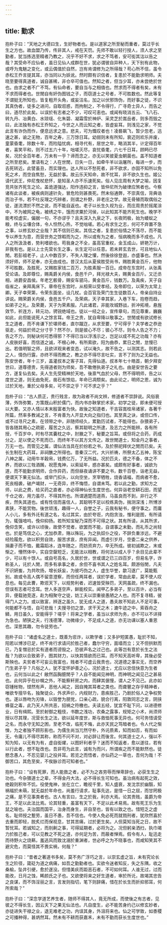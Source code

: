 ```yaml
---
---
---
```

title: 勤求
---




抱朴子曰：“天地之大德曰生，生好物者也。是以道家之所至秘而重者，莫过乎长生之方也。故血盟乃传，传非其人，戒在天罚。先师不敢以轻行授人，须人求之至勤者，犹当拣选至精者乃教之，况乎不好不求，求之不笃者，安可衒其沽以告之哉？其受命不应仙者，虽日见仙人成群在世，犹必谓彼自异种人，天下别有此物，或呼为鬼魅之变化，或云偶值於自然，岂有肯谓修为之所得哉？苟心所不信，虽令赤松王乔言提其耳，亦当同以为妖讹。然时颇有识信者，复患於不能勤求明师。夫晓至要得真道者，诚自甚稀，非仓卒可值也。然知之者，但当少耳，亦未尝绝於世也。由求之者不广不笃，有仙命者，要自当与之相值也。然求而不得者有矣，未有不求而得者也。世閒自有奸伪图钱之子，而窃道士之号者，不可胜数也。然此等复不谓挺无所知也，皆复粗开头角，或妄沽名，加之以伏邪饰伪，而好事之徒，不识其真伪者，徒多之进问，自取诳惑，而拘制之，不令得行，广寻奇士异人，而告之曰，道尽於此矣。以误於有志者之不少，可叹可恚也。或闻有晓消五云、飞八石、转九丹、冶黄白、水琼瑶、化朱碧、凝霜雪於神炉、采灵芝於嵩岳者，则多而毁之曰，此法独有赤松王乔知之，今世之人而云知之者，皆虚妄耳。则浅见之家，不觉此言有诈伪而作，便息远求之意。悲夫，可为慨叹者也！凌晷飙飞，暂少忽老，迅速之甚，谕之无物，百年之寿，三万馀日耳。幼弱则未有所知，衰迈则欢乐并废，童蒙昏耄，除数十年，而险隘忧病，相寻代有，居世之年，略消其半，计定得百年者，喜笑平和，则不过五六十年，咄嗟灭尽，哀忧昏耄，六七千日耳，顾眄已尽矣，况於全百年者，万未有一乎？谛而念之，亦无以笑彼夏虫朝菌也。盖不知道者之所至悲矣。里语有之：人在世閒，日失一日，如牵牛羊以诣屠所，每进一步，而去死转近。此譬虽丑，而实理也。达人所以不愁死者，非不欲求，亦固不知所以免死之术，而空自焦愁，无益於事。故云乐天知命，故不忧耳，非不欲久生也。姬公请代武王，仲尼曳杖悲怀，是知圣人亦不乐速死矣。俗人见庄周有大梦之喻，因复竞共张齐死生之论。盖诡道强达，阳作违抑之言，皆仲尼所为破律应煞者也。今察诸有此谈者，被疾病则遽针灸，冒危险则甚畏死。然末俗通弊，不崇真信，背典诰而治子书，若不吐反理之巧辨者，则谓之朴野，非老庄之学。故无骨殖而取偶俗之徒，遂流漂於不然之说，而不能自返也。老子以长生久视为业，而庄周贵於摇尾涂中，不为被网之龟，被绣之牛，饿而求粟於河侯，以此知其不能齐死生也。晚学不能考校虚实，偏据一句，不亦谬乎？且夫深入九泉之下，长夜罔极，始为蝼蚁之粮，终与尘壤合体，令人怛然心热，不觉咄嗟。若心有求生之志，何可不弃置不急之事，以修玄妙之业哉？其不信则已矣。其信之者，复患於俗情之不荡尽，而不能专以养生为意，而营世务之馀暇而为之，所以或有为之者，恒病晚而多不成也。凡人之所汲汲者，势利嗜欲也。苟我身之不全，虽高官重权，金玉成山，妍艳万计，非我有也。是以上士先营长生之事，长生定可以任意。若未昇玄去世，可且地仙人閒。若彭祖老子，止人中数百岁，不失人理之懽，然後徐徐登遐，亦盛事也。然决须好师，师不足奉，亦无由成也。昔汉太后从夏侯胜受尚书，赐胜黄金百斤，他物不可胜数。及胜死，又赐胜家钱二百万，为胜素服一百日。成帝在东宫时，从张禹受论语。及即尊位，赐禹爵关内侯，食邑千户，拜光禄大夫，赐黄金百斤。又迁丞相，进爵安昌侯。年老乞骸骨，赐安车驷马，黄金百斤，钱数万。及禹疾，天子自临省之，亲拜禹床下。章帝在东宫时，从桓荣以受孝经。及帝即位，以荣为太常上卿。天子幸荣第，令荣东面坐，设几杖。会百官及荣门生生徒数百人，帝亲自持业讲说。赐荣爵关内侯，食邑五千户。及荣病，天子幸其家，入巷下车，抱卷而趋，如弟子之礼。及荣薨，天子为荣素服。凡此诸君，非能攻城野战，折冲拓境，悬旌效节，祈连方，转元功，骋锐绝域也。徒以一经之业，宣传章句，而见尊重，巍巍如此，此但能说死人之馀言耳。帝王之贵，犹自卑降以敬事之。世閒或有欲试修长生之道者，而不肯谦下於堪师者，直尔蹴迮，从求至要，宁可得乎？夫学者之恭逊驱走，何益於师之分寸乎？然不尔，则是彼心不尽；彼心不尽，则令人告之不力；告之不力，则秘诀何可悉得邪？不得已当以浮浅示之，岂足以成不死之功哉？亦有人皮肤好喜，而信道之诚，不根心神，有所索欲，阳为曲恭，累日之閒，怠慢已出。若值明智之师，且欲详观来者变态，试以淹久，故不告之，以测其志。则若此之人，情伪行露，亦终不得而教之，教之亦不得尽言吐实，言不了则为之无益也。陈安世者，年十三岁，盖灌叔本之客子耳，先得仙道。叔本年七十皓首，朝夕拜安世曰，道尊德贵，先得道者则为师矣，吾不敢倦执弟子之礼也。由是安世告之要方，遂复仙去矣。夫人生先受精神於天地，後禀气血於父母，然不得明师，告之以度世之道，则无由免死，凿石有馀焰，年命已凋颓矣。由此论之，明师之恩，诚为过於天地，重於父母多矣，可不崇之乎？可不求之乎？”

抱朴子曰：“古人质正，贵行贱言，故为政者不尚文辨，修道者不崇辞说。风俗衰薄，外饰弥繁，方策既山积於儒门，而内书亦鞅掌於术家。初学之徒，即未便可授以大要。又亦人情以本末殷富者为快。故後之知道者，干吉容嵩桂帛诸家，各著千所篇，然率多教诫之言，不肯善为人开显大向之指归也。其至真之诀，或但口传，或不过寻尺之素，在领带之中，非随师经久，累勤历试者，不能得也。杂猥弟子，皆各随其用心之疏密，履苦之久远，察其聪明之所逮，及志力之所能辨，各有所授，千百岁中，时有尽其囊枕之中，肘腋之下，秘要之旨耳。或但将之合药，药成分之，足以使之不死而已，而终年不以其方文传之。故世閒道士，知金丹之事者，万无一也。而管见之属，谓仙法当具在於纷若之书，及於祭祀拜伏之閒而已矣。夫长生制在大药耳，非祠醮之所得也。昔秦汉二代，大兴祈祷，所祭太乙五神，陈宝八神之属，动用牛羊穀帛，钱费亿万，了无所益。况於匹夫，德之不备，体之不养，而欲以三牲酒餚，祝愿鬼神，以索延年，惑亦甚矣。或颇有好事者，诚欲为道，而不能勤求明师，合作异药，而但昼夜诵讲不要之书，数千百卷，诣老无益，便谓天下果无仙法。或举门扣头，以向空坐，烹宰牺牲，烧香请福，而病者不愈，死丧相袭，破产竭财，一无奇异，终不悔悟，自谓未笃。若以此之勤，求知方之师，以此之费，给买药之直者，亦必得神仙长生度世也。何异诣老空耕石田，而望千仓之收，用力虽尽，不得其所也。所谓適楚而道燕，马虽良而不到，非行之不疾，然失其道也。或有性信而喜信人，其聪明不足以校练真伪，揣测深浅；所博涉素狭，不能赏物。後世顽浅，趣得一人，自誉之子，云我有秘书，便守事之。而庸人小儿，多有外讬有道之名，名过其实，由於夸诳，内抱贪浊，惟利是图，有所请为，辄强喑呜，俛仰抑扬。若所知宝秘乃深而不可得之状。其有所请，从其所求，俛仰含笑，或许以顷後，故使不觉者，欲罢而不能，自谓事之未勤，而礼币之尚轻也。於是笃信之心，尤加恭肃，赂以殊玩，为之执奴仆之役，不辞负重涉远，不避经险履危，欲以积劳自效，服苦求哀，庶有异闻。而虚引岁月，空委二亲之供养，捐妻子而不恤，戴霜蹈冰，连年随之，而妨资弃力，卒无所成。彼初诚欺之，末或惭之，懵然体中，实自空罄短乏，无能法以相教，将何法以成人乎？余目见此辈不少，可以有十馀人。或自号高名，久居於世，世或谓之已三四百岁，但易名字，诈称圣人，讬於人閒，而多有承事之者，余但不喜书其人之姓名耳。颇游俗閒，凡夫不识妍蚩，为共吹扬，增长妖妄，为彼巧伪之人，虚生华誉，歙习遂广，莫能甄别。故或令高人偶不留意澄察，而但任两耳者，误於学者，常由此辈，莫不使人叹息也。每见此曹，欺诳天下，以规势利者，迟速皆受殃罚，天网虽疏，终不漏也。但误有志者可念耳。世人多逐空声，鲜能校实。闻甲乙多弟子，至以百许，必当有异，便载驰竞逐，赴为相聚守之徒，妨工夫以崇重彼愚陋之人也。而不复寻精，彼得门人之力。或以致富，辨逐之虽久，犹无成人之道，愚夫故不知此人不足可事，何能都不与悟，自可悲哉！夫搜寻仞之垄，求干天之木；漉牛迹之中，索吞舟之鳞，用日虽久，安能得乎？嗟乎！将来之学者，虽当以求师为务，亦不可以不详择为急也。陋狭之夫，行浅德薄，功微缘少，不足成人之道，亦无功课以塞人重恩也。深思其趣，勿令徒劳也。”

抱朴子曰：“诸虚名之道士，既善为诳诈，以欺学者；又多护短匿愚，耻於不知，阳若以博涉已足，终不肯行求请问於胜己者，蠢尔守穷，面墙而立；又不但拱默而已，乃复憎忌於实有道者而谤毁之，恐彼声名之过己也。此等岂有意於长生之法哉？为欲以合致弟子，图其财力，以快其情欲而已耳。而不知天高听卑，其後必受斯殃也。夫贫者不可妄云我富也，贱者不可虚云我贵也，况道德之事实无，而空养门生弟子乎？凡俗之人，犹不宜怀妒善之心，况於道士，尤应以忠信快意为生者也，云何当以此之亻敝然函胸臆閒乎？人自不能闻见神明，而神明之闻见己之甚易也。此何异乎在纱幌之外，不能察轩房之内，而肆其倨慢，谓人之不见己。此亦如窃锺枨物，铿然有声，恶他人闻之，因自掩其耳者之类也。而聋瞽之存乎精神者，唯欲专擅华名，独聚徒众，外求声价，内规财力，患疾胜己，乃剧於俗人之争权势也。遂以唇吻为刃锋，以毁誉为朋党，口亲心疏，貌合行离，阳敦同志之言，阴挟蜂虿之毒，此乃天人所共恶，招祸之符檄也。夫读五经，犹宜不耻下问，以进德修业，日有缉熙。至於射御之粗伎，书数之浅功，农桑之露事，规矩之小术，尚须师授以尽其理，况营长生之法，欲以延年度世，斯与救恤死事无异也。何可务惜请受之名，而永守无知之困，至老不改，临死不悔，此亦天民之笃暗者也。令人代之惭悚，为之者独不顾形影也。为儒生尚当兀然守朴，外讬质素，知而如否，有而如无，令庸儿不得尽其称，称而不问不对，对必辞让而後言。何其道士之人，强以不知为知，以无有为有，虚自衒燿，以图奸利者乎？迷而不知返者，愈以遂往，若有以行此者，想不耻改也。吾非苟为此言，诚有为而兴，所谓疾之而不能默然也。徒愍念愚人，不忍见婴儿之投井耳。若览之而悟者，亦仙药之一草也，吾何为哉！不御苦口，其危至矣，不俟脉诊而可知者也。”

抱朴子曰：“设有死罪，而人能救之者，必不为之吝劳辱而惮卑辞也，必获生生之功也。今杂猥道士之辈，不得金丹大法，必不得长生可知也。虽治病有起死之效，绝穀则积年不饥，役使鬼神，坐在立亡，瞻视千里，知人盛衰，发沈祟於幽翳，知祸福於未萌，犹无益於年命也，尚羞行请求，耻事先达，是惜一日之屈，而甘罔极之痛，是不见事类者也。古人有言曰，生之於我，利亦大焉。论其贵贱，虽爵为帝王，不足以此法比焉。论其轻重，虽富有天下，不足以此术易焉。故有死王乐为生鼠之喻也。夫治国而国平，治身而身生，非自至也，皆有以致之也。惜短乏之虚名，耻师授之蹔劳，虽日不愚，吾不信也。今使人免必死而就戮刑者，犹欣然喜於去重而即轻，脱炙烂而保视息，甘其苦痛，过於更生矣。人但莫知当死之日，故不暂忧耳。若诚知之，而刖劓之事，可得延期者，必将为之。况但躬亲洒扫，执巾竭力於胜己者，可以见教之不死之道，亦何足为苦，而蔽者惮焉。假令有人，耻迅走而待野火之烧爇，羞逃风而致沈溺於重渊者，世必呼之为不晓事也，而咸知笑其不避灾危，而莫怪其不畏实祸，何哉？”

抱朴子曰：“昔者之著道书多矣，莫不务广浮巧之言，以崇玄虚之旨，未有究论长生之阶径，箴砭为道之病痛，如吾之勤勤者也。实欲令迷者知反，失之东隅，收之桑榆，坠井引绠，愈於遂没。但惜美疢而距恶石者，不可如何耳。人谁无过，过而能改，日月之蚀，睎颜氏之子也。又欲使将来之好生道者，审於所讬，故竭其忠告之良谋，而不饰淫丽之言，言发则指切，笔下则辞痛，惜在於长生而折抑邪耳，何所索哉？”

抱朴子曰：“深念学道艺养生者，随师不得其人，竟无所成，而使後之有志者，见彼之不得长生，因云天下之果无仙法也。凡自度生，必不能苦身约己以修玄妙者，亦徒进失干禄之业，退无难老之功，内误其身，外沮将来也。仙之可学致，如黍稷之可播种得，甚炳然耳。然未有不耕而获嘉禾，未有不勤而获长生度世也。”
